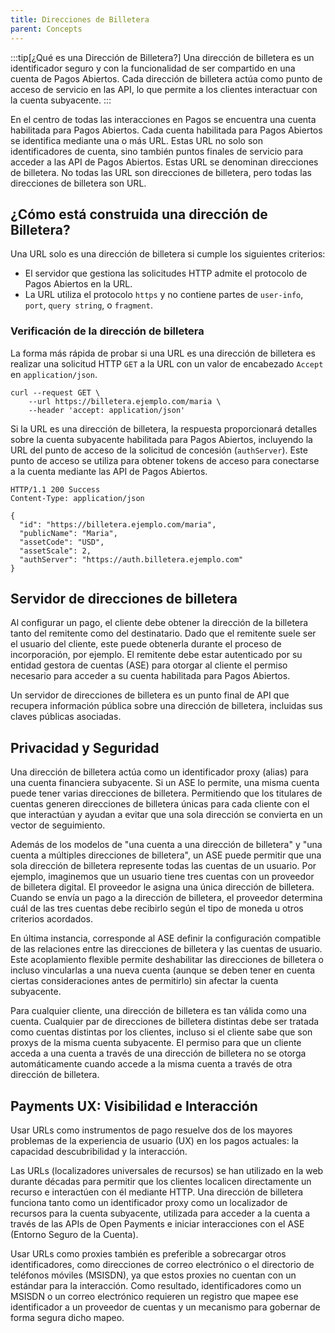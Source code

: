 ```yaml
---
title: Direcciones de Billetera
parent: Concepts
---
```


:::tip[¿Qué es una Dirección de Billetera?]
Una dirección de billetera es un identificador seguro y con la funcionalidad de ser compartido en una cuenta de Pagos Abiertos. Cada dirección de billetera actúa como punto de acceso de servicio en las API, lo que permite a los clientes interactuar con la cuenta subyacente.
:::

En el centro de todas las interacciones en Pagos  se encuentra una cuenta habilitada para Pagos Abiertos. Cada cuenta habilitada para Pagos Abiertos se identifica mediante una o más URL. Estas URL no solo son identificadores de cuenta, sino también puntos finales de servicio para acceder a las API de Pagos Abiertos. Estas URL se denominan direcciones de billetera. No todas las URL son direcciones de billetera, pero todas las direcciones de billetera son URL.

## ¿Cómo está construida una dirección de Billetera?

Una URL solo es una dirección de billetera si cumple los siguientes criterios:

- El servidor que gestiona las solicitudes HTTP admite el protocolo de Pagos Abiertos en la URL.
- La URL utiliza el protocolo `https` y no contiene partes de `user-info`, `port`, `query string`, o `fragment`. 

### Verificación de la dirección de billetera

La forma más rápida de probar si una URL es una dirección de billetera es realizar una solicitud HTTP `GET` a la URL con un valor de encabezado `Accept` en `application/json`.

```http
curl --request GET \
 	--url https://billetera.ejemplo.com/maria \
 	--header 'accept: application/json'
```

Si la URL es una dirección de billetera, la respuesta proporcionará detalles sobre la cuenta subyacente habilitada para Pagos Abiertos, incluyendo la URL del punto de acceso de la solicitud de concesión (`authServer`). Este punto de acceso se utiliza para obtener tokens de acceso para conectarse a la cuenta mediante las API de Pagos Abiertos.

```http
HTTP/1.1 200 Success
Content-Type: application/json

{
  "id": "https://billetera.ejemplo.com/maria",
  "publicName": "Maria",
  "assetCode": "USD",
  "assetScale": 2,
  "authServer": "https://auth.billetera.ejemplo.com"
}
```

## Servidor de direcciones de billetera

Al configurar un pago, el cliente debe obtener la dirección de la billetera tanto del remitente como del destinatario. Dado que el remitente suele ser el usuario del cliente, este puede obtenerla durante el proceso de incorporación, por ejemplo. El remitente debe estar autenticado por su entidad gestora de cuentas (ASE) para otorgar al cliente el permiso necesario para acceder a su cuenta habilitada para Pagos Abiertos.

Un servidor de direcciones de billetera es un punto final de API que recupera información pública sobre una dirección de billetera, incluidas sus claves públicas asociadas.

## Privacidad y Seguridad

Una dirección de billetera actúa como un identificador proxy (alias) para una cuenta financiera subyacente. Si un ASE lo permite, una misma cuenta puede tener varias direcciones de billetera. Permitiendo que los titulares de cuentas generen direcciones de billetera únicas para cada cliente con el que interactúan y ayudan a evitar que una sola dirección se convierta en un vector de seguimiento.

Además de los modelos de "una cuenta a una dirección de billetera" y "una cuenta a múltiples direcciones de billetera", un ASE puede permitir que una sola dirección de billetera represente todas las cuentas de un usuario. Por ejemplo, imaginemos que un usuario tiene tres cuentas con un proveedor de billetera digital. El proveedor le asigna una única dirección de billetera. Cuando se envía un pago a la dirección de billetera, el proveedor determina cuál de las tres cuentas debe recibirlo según el tipo de moneda u otros criterios acordados.

En última instancia, corresponde al ASE definir la configuración compatible de las relaciones entre las direcciones de billetera y las cuentas de usuario. Este acoplamiento flexible permite deshabilitar las direcciones de billetera o incluso vincularlas a una nueva cuenta (aunque se deben tener en cuenta ciertas consideraciones antes de permitirlo) sin afectar la cuenta subyacente.

Para cualquier cliente, una dirección de billetera es tan válida como una cuenta. Cualquier par de direcciones de billetera distintas debe ser tratada como cuentas distintas por los clientes, incluso si el cliente sabe que son proxys de la misma cuenta subyacente. El permiso para que un cliente acceda a una cuenta a través de una dirección de billetera no se otorga automáticamente cuando accede a la misma cuenta a través de otra dirección de billetera.

## Payments UX: Visibilidad e Interacción

Usar URLs como instrumentos de pago resuelve dos de los mayores problemas de la experiencia de usuario (UX) en los pagos actuales: la capacidad descubribilidad y la interacción.

Las URLs (localizadores universales de recursos) se han utilizado en la web durante décadas para permitir que los clientes localicen directamente un recurso e interactúen con él mediante HTTP. Una dirección de billetera funciona tanto como un identificador proxy como un localizador de recursos para la cuenta subyacente, utilizada para acceder a la cuenta a través de las APIs de Open Payments e iniciar interacciones con el ASE (Entorno Seguro de la Cuenta).

Usar URLs como proxies también es preferible a sobrecargar otros identificadores, como direcciones de correo electrónico o el directorio de teléfonos móviles (MSISDN), ya que estos proxies no cuentan con un estándar para la interacción. Como resultado, identificadores como un MSISDN o un correo electrónico requieren un registro que mapee ese identificador a un proveedor de cuentas y un mecanismo para gobernar de forma segura dicho mapeo.
